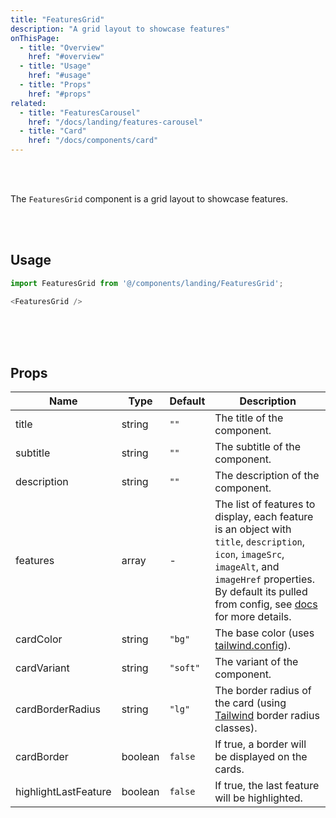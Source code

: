 ```yaml
---
title: "FeaturesGrid"
description: "A grid layout to showcase features"
onThisPage:
  - title: "Overview"
    href: "#overview"
  - title: "Usage"
    href: "#usage"
  - title: "Props"
    href: "#props"
related:
  - title: "FeaturesCarousel"
    href: "/docs/landing/features-carousel"
  - title: "Card"
    href: "/docs/components/card"
---
```


<div id="overview" />

<br />

<div className="flex flex-col w-full items-center justify-center gap-8">
    <FeaturesGrid />
</div>

<br />

The `FeaturesGrid` component is a grid layout to showcase features.

<br />
<br />
<Divider />
<div id="usage" />

## Usage

```js
import FeaturesGrid from '@/components/landing/FeaturesGrid';

<FeaturesGrid />
```

<br />
<br />
<br />
<Divider />

<div id="props" />

## Props

| Name                 | Type    | Default  | Description                                                                                                                                                                                                                                 |
|----------------------|---------|----------|---------------------------------------------------------------------------------------------------------------------------------------------------------------------------------------------------------------------------------------------|
| title                | string  | `""`     | The title of the component.                                                                                                                                                                                                                 |
| subtitle             | string  | `""`     | The subtitle of the component.                                                                                                                                                                                                              |
| description          | string  | `""`     | The description of the component.                                                                                                                                                                                                           |
| features             | array   | -        | The list of features to display, each feature is an object with `title`, `description`, `icon`, `imageSrc`, `imageAlt`, and `imageHref` properties. By default its pulled from config, see [docs](/docs/features/config) for more details. |
| cardColor            | string  | `"bg"`   | The base color (uses [tailwind.config](/docs/features/config#color-theme)).                                                                                                                                                                             |
| cardVariant          | string  | `"soft"` | The variant of the component.                                                                                                                                                                                                               |
| cardBorderRadius     | string  | `"lg"`   | The border radius of the card (using [Tailwind](https://tailwindcss.com) border radius classes).                                                                                                                                            |
| cardBorder           | boolean | `false`  | If true, a border will be displayed on the cards.                                                                                                                                                                                           |
| highlightLastFeature | boolean | `false`  | If true, the last feature will be highlighted.                                                                                                                                                                                              |
